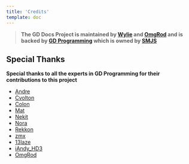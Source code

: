 ```yaml
---
title: 'Credits'
template: doc
---
```


> **The GD Docs Project is maintained by [Wylie](https://github.com/Wyliemaster) and [OmgRod](https://github.com/OmgRod) and is backed by [GD Programming](https://discord.gg/gd-programming-646101505417674758) which is owned by [SMJS](https://github.com/SMJSGaming)**

## Special Thanks

**Special thanks to all the experts in GD Programming for their contributions to this project**
- [Andre](https://github.com/AndreNIH)
- [Cvolton](https://github.com/Cvolton)
- [Colon](https://github.com/GDColon)
- [Mat](https://github.com/matcool)
- [Nekit](https://github.com/nekitdev)
- [Nora](https://github.com/naoei)
- [Rekkon](https://github.com/Rekkonnect)
- [zmx](https://github.com/qimiko)
- [13laze](https://github.com/KiFilterFiberContext)
- [iAndy_HD3](https://github.com/iAndyHD3)
- [OmgRod](https://github.com/OmgRod)